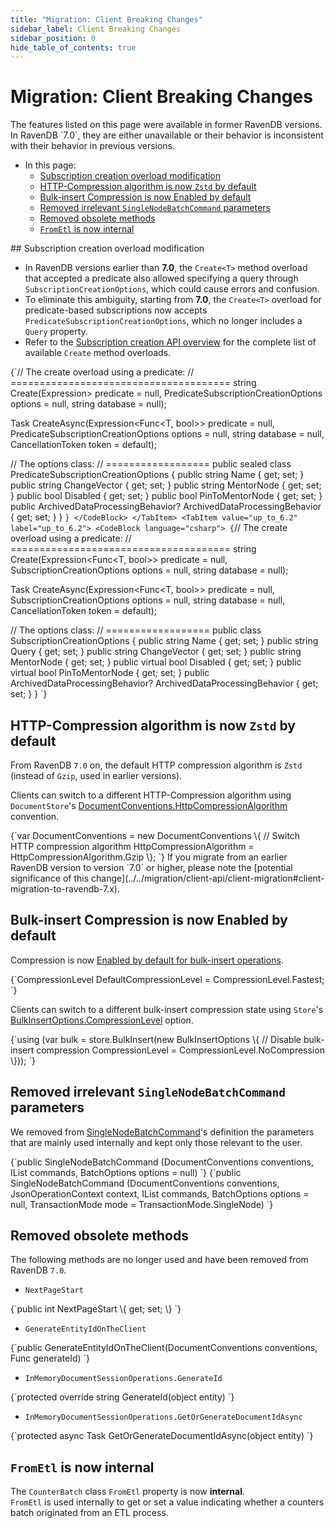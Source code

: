 ```yaml
---
title: "Migration: Client Breaking Changes"
sidebar_label: Client Breaking Changes
sidebar_position: 0
hide_table_of_contents: true
---
```



# Migration: Client Breaking Changes
<Admonition type="note" title="Note">
The features listed on this page were available in former RavenDB versions.  
In RavenDB `7.0`, they are either unavailable or their behavior is inconsistent 
with their behavior in previous versions.  

* In this page:
   * [Subscription creation overload modification](../../migration/client-api/client-breaking-changes#subscription-creation-overload-modification)  
   * [HTTP-Compression algorithm is now `Zstd` by default](../../migration/client-api/client-breaking-changes#http-compression-algorithm-is-now-zstd-by-default)  
   * [Bulk-insert Compression is now Enabled by default](../../migration/client-api/client-breaking-changes#bulk-insert-compression-is-now-enabled-by-default)  
   * [Removed irrelevant `SingleNodeBatchCommand` parameters](../../migration/client-api/client-breaking-changes#removed-irrelevant-singlenodebatchcommand-parameters)  
   * [Removed obsolete methods](../../migration/client-api/client-breaking-changes#removed-obsolete-methods)  
   * [`FromEtl` is now internal](../../migration/client-api/client-breaking-changes#frometl-is-now-internal)  

</Admonition>
## Subscription creation overload modification

* In RavenDB versions earlier than **7.0**, the `Create<T>` method overload that accepted a predicate also allowed specifying a query through `SubscriptionCreationOptions`, 
  which could cause errors and confusion.
* To eliminate this ambiguity, starting from **7.0**, the `Create<T>` overload for predicate-based subscriptions now accepts `PredicateSubscriptionCreationOptions`,
  which no longer includes a `Query` property.
* Refer to the [Subscription creation API overview](../../client-api/data-subscriptions/creation/api-overview) for the complete list of available `Create` method overloads.

<Tabs groupId='languageSyntax'>
<TabItem value="7.0_and_on" label="7.0_and_on">
<CodeBlock language="csharp">
{`// The create overload using a predicate:
// ======================================
string Create<T>(Expression<Func<T, bool>> predicate = null,
    PredicateSubscriptionCreationOptions options = null,
    string database = null);

Task<string> CreateAsync<T>(Expression<Func<T, bool>> predicate = null,
    PredicateSubscriptionCreationOptions options = null,
    string database = null,
    CancellationToken token = default);

// The options class:
// ==================
public sealed class PredicateSubscriptionCreationOptions
{
    public string Name { get; set; }
    public string ChangeVector { get; set; }
    public string MentorNode { get; set; }
    public bool Disabled { get; set; }
    public bool PinToMentorNode { get; set; }
    public ArchivedDataProcessingBehavior? ArchivedDataProcessingBehavior { get; set; }
}
`}
</CodeBlock>
</TabItem>
<TabItem value="up_to_6.2" label="up_to_6.2">
<CodeBlock language="csharp">
{`// The create overload using a predicate:
// ======================================
string Create<T>(Expression<Func<T, bool>> predicate = null,
    SubscriptionCreationOptions options = null,
    string database = null);

Task<string> CreateAsync<T>(Expression<Func<T, bool>> predicate = null,
    SubscriptionCreationOptions options = null,
    string database = null,
    CancellationToken token = default);

// The options class:
// ==================
public class SubscriptionCreationOptions
{
    public string Name { get; set; }
    public string Query { get; set; }
    public string ChangeVector { get; set; }
    public string MentorNode { get; set; }
    public virtual bool Disabled { get; set; }
    public virtual bool PinToMentorNode { get; set; }
    public ArchivedDataProcessingBehavior? ArchivedDataProcessingBehavior { get; set; }
}
`}
</CodeBlock>
</TabItem>
</Tabs>



## HTTP-Compression algorithm is now `Zstd` by default
From RavenDB `7.0` on, the default HTTP compression algorithm is `Zstd` (instead of `Gzip`, used in earlier versions).  

<Admonition type="note" title="To switch the HTTP-compression algorithm:" id="to-switch-the-http-compression-algorithm" href="#to-switch-the-http-compression-algorithm">

Clients can switch to a different HTTP-Compression algorithm using `DocumentStore`'s 
[DocumentConventions.HttpCompressionAlgorithm](../../client-api/configuration/conventions#httpcompressionalgorithm) convention.  

<TabItem value="something" label="SwitchCompressionAlgorithm">
<CodeBlock language="csharp">
{`var DocumentConventions = new DocumentConventions
\{
    // Switch HTTP compression algorithm
    HttpCompressionAlgorithm = HttpCompressionAlgorithm.Gzip
\};
`}
</CodeBlock>
</TabItem>

</Admonition>

<Admonition type="warning" title="Warning">
If you migrate from an earlier RavenDB version to version `7.0` or higher,  
please note the [potential significance of this change](../../migration/client-api/client-migration#client-migration-to-ravendb-7.x).  
</Admonition>



## Bulk-insert Compression is now Enabled by default

Compression is now [Enabled by default for bulk-insert operations](../../client-api/bulk-insert/how-to-work-with-bulk-insert-operation#section).  

<TabItem value="something" label="csharp">
<CodeBlock language="csharp">
{`CompressionLevel DefaultCompressionLevel = CompressionLevel.Fastest;
`}
</CodeBlock>
</TabItem>

<Admonition type="note" title="To switch the bulk-insert state:" id="to-switch-the-bulk-insert-state" href="#to-switch-the-bulk-insert-state">

Clients can switch to a different bulk-insert compression state using `Store`'s
[BulkInsertOptions.CompressionLevel](../../client-api/bulk-insert/how-to-work-with-bulk-insert-operation#bulkinsertoptions) option.  

<TabItem value="something" label="switchBulkInsertState">
<CodeBlock language="csharp">
{`using (var bulk = store.BulkInsert(new BulkInsertOptions
\{
    // Disable bulk-insert compression
    CompressionLevel = CompressionLevel.NoCompression
\}));
`}
</CodeBlock>
</TabItem>

</Admonition>



## Removed irrelevant `SingleNodeBatchCommand` parameters

We removed from [SingleNodeBatchCommand](../../client-api/commands/batches/how-to-send-multiple-commands-using-a-batch)'s
definition the parameters that are mainly used internally and kept only those relevant to the user.

<Admonition type="note" title="`SingleNodeBatchCommand` signature:" id="singlenodebatchcommand-signature" href="#singlenodebatchcommand-signature">
<Tabs groupId='languageSyntax'>
<TabItem value="7.0_and_on" label="7.0_and_on">
<CodeBlock language="plain">
{`public SingleNodeBatchCommand
    (DocumentConventions conventions, 
     IList<ICommandData> commands, 
     BatchOptions options = null)
`}
</CodeBlock>
</TabItem>
<TabItem value="up_to_6.2" label="up_to_6.2">
<CodeBlock language="plain">
{`public SingleNodeBatchCommand
    (DocumentConventions conventions, 
     JsonOperationContext context, 
     IList<ICommandData> commands, 
     BatchOptions options = null, 
     TransactionMode mode = TransactionMode.SingleNode)
`}
</CodeBlock>
</TabItem>
</Tabs>
</Admonition>



## Removed obsolete methods

The following methods are no longer used and have been removed from RavenDB `7.0`.  

* `NextPageStart`  
<TabItem value="something" label="csharp">
<CodeBlock language="csharp">
{`public int NextPageStart \{ get; set; \}
`}
</CodeBlock>
</TabItem>

* `GenerateEntityIdOnTheClient`  
<TabItem value="something" label="csharp">
<CodeBlock language="csharp">
{`public GenerateEntityIdOnTheClient(DocumentConventions conventions,
                                   Func<object, string> generateId)
`}
</CodeBlock>
</TabItem>

* `InMemoryDocumentSessionOperations.GenerateId`  
<TabItem value="something" label="csharp">
<CodeBlock language="csharp">
{`protected override string GenerateId(object entity)
`}
</CodeBlock>
</TabItem>

* `InMemoryDocumentSessionOperations.GetOrGenerateDocumentIdAsync`  
<TabItem value="something" label="csharp">
<CodeBlock language="csharp">
{`protected async Task<string> GetOrGenerateDocumentIdAsync(object entity)
`}
</CodeBlock>
</TabItem>



## `FromEtl` is now internal
The `CounterBatch` class `FromEtl` property is now **internal**.  
`FromEtl` is used internally to get or set a value indicating whether a counters batch originated from an ETL process.


